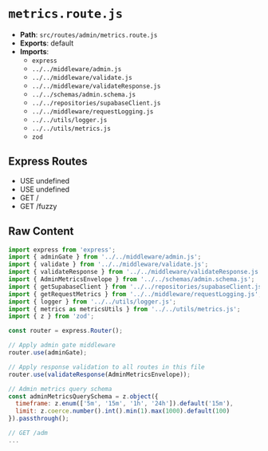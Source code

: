 # `metrics.route.js`

- **Path**: `src/routes/admin/metrics.route.js`
- **Exports**: default
- **Imports**:
  - `express`
  - `../../middleware/admin.js`
  - `../../middleware/validate.js`
  - `../../middleware/validateResponse.js`
  - `../../schemas/admin.schema.js`
  - `../../repositories/supabaseClient.js`
  - `../../middleware/requestLogging.js`
  - `../../utils/logger.js`
  - `../../utils/metrics.js`
  - `zod`

## Express Routes
- USE undefined
- USE undefined
- GET /
- GET /fuzzy

## Raw Content

```js
import express from 'express';
import { adminGate } from '../../middleware/admin.js';
import { validate } from '../../middleware/validate.js';
import { validateResponse } from '../../middleware/validateResponse.js';
import { AdminMetricsEnvelope } from '../../schemas/admin.schema.js';
import { getSupabaseClient } from '../../repositories/supabaseClient.js';
import { getRequestMetrics } from '../../middleware/requestLogging.js';
import { logger } from '../../utils/logger.js';
import { metrics as metricsUtils } from '../../utils/metrics.js';
import { z } from 'zod';

const router = express.Router();

// Apply admin gate middleware
router.use(adminGate);

// Apply response validation to all routes in this file
router.use(validateResponse(AdminMetricsEnvelope));

// Admin metrics query schema
const adminMetricsQuerySchema = z.object({
  timeframe: z.enum(['5m', '15m', '1h', '24h']).default('15m'),
  limit: z.coerce.number().int().min(1).max(1000).default(100)
}).passthrough();

// GET /adm
...
```
